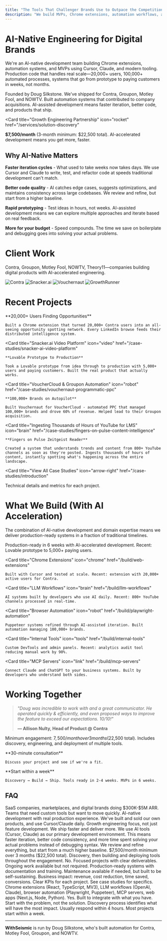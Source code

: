 ```yaml
---
title: "The Tools That Challenger Brands Use to Outpace the Competition"
description: "We build MVPs, Chrome extensions, automation workflows, and custom tools for digital-native brands that get it. Trusted by Contra, Groupon, Motley Fool, and NOWTV."
---
```


<script type="application/ld+json">
  {`{
  "@context": "https://schema.org",
  "@type": ["Organization", "ProfessionalService"],
  "name": "WithSeismic",
  "alternateName": "WithSeismic Growth Engineering",
  "url": "https://withseismic.com",
  "logo": "https://withseismic.com/logo/light.svg",
  "description": "The engineering team marketers wish they had. Revenue-driving automation, Chrome extensions that create networks, LLM systems that think at scale.",
  "founder": {
    "@type": "Person",
    "name": "Doug Silkstone",
    "jobTitle": "Founder & Solutions Architect",
    "url": "https://www.youtube.com/@dougsilkstone"
  },
  "sameAs": [
    "https://github.com/dougwithseismic",
    "https://www.youtube.com/@dougsilkstone",
    "https://linkedin.com/company/withseismic",
    "https://clutch.co/profile/withseismic-high-growth-ai-automation-ambitious-brands"
  ],
  "serviceType": [
    "Automation Solutions",
    "Chrome Extension Development",
    "Browser Automation",
    "LLM Workflow Development",
    "MCP Server Development",
    "Skunkworks Projects"
  ],
  "offers": [
    {
      "@type": "Offer",
      "name": "Growth Engineering Partnership",
      "price": "7500",
      "priceCurrency": "USD",
      "priceSpecification": {
        "@type": "UnitPriceSpecification",
        "price": "7500",
        "priceCurrency": "USD",
        "unitText": "MONTH"
      },
      "description": "$7,500/month for 3-month minimum engagement ($22,500 total) to identify automation opportunities and build growth solutions"
    }
  ],
  "aggregateRating": {
    "@type": "AggregateRating",
    "ratingValue": "5",
    "reviewCount": "15",
    "bestRating": "5"
  },
  "contactPoint": {
    "@type": "ContactPoint",
    "contactType": "Sales",
    "email": "hello@withseismic.com",
    "url": "https://withseismic.com/contact"
  }
}`}
</script>

# AI-Native Engineering for Digital Brands

We're an AI-native development team building Chrome extensions, automation systems, and MVPs using Cursor, Claude, and modern tooling. Production code that handles real scale—20,000+ users, 100,000+ automated processes, systems that go from prototype to paying customers in weeks, not months.

Founded by Doug Silkstone. We've shipped for Contra, Groupon, Motley Fool, and NOWTV. Built automation systems that contributed to company acquisitions. AI-assisted development means faster iteration, better code, and products that ship.

<Card
  title="Growth Engineering Partnership"
  icon="rocket"
  href="/services/solution-discovery"
>
  **$7,500/month** (3-month minimum: $22,500 total). AI-accelerated development means you get more, faster.
</Card>

## Why AI-Native Matters

**Faster iteration cycles** - What used to take weeks now takes days. We use Cursor and Claude to write, test, and refactor code at speeds traditional development can't match.

**Better code quality** - AI catches edge cases, suggests optimizations, and maintains consistency across large codebases. We review and refine, but start from a higher baseline.

**Rapid prototyping** - Test ideas in hours, not weeks. AI-assisted development means we can explore multiple approaches and iterate based on real feedback.

**More for your budget** - Speed compounds. The time we save on boilerplate and debugging goes into solving your actual problems.

# Client Work

Contra, Groupon, Motley Fool, NOWTV, Theory11—companies building digital products with AI-accelerated engineering.

<CardGroup cols={4}>
  <Card>
    <img
      src="/images/clients/1.png"
      alt="Contra"
      style={{
        height: "60px",
        width: "auto",
        display: "block",
        margin: "0 auto",
        objectFit: "contain",
      }}
    />
  </Card>
  <Card>
    <img
      src="/images/clients/2.png"
      alt="Snacker.ai"
      style={{
        height: "60px",
        width: "auto",
        display: "block",
        margin: "0 auto",
        objectFit: "contain",
      }}
    />
  </Card>
  <Card>
    <img
      src="/images/clients/Group 4.png"
      alt="Vouchernaut"
      style={{
        height: "60px",
        width: "auto",
        display: "block",
        margin: "0 auto",
        objectFit: "contain",
      }}
    />
  </Card>
  <Card>
    <img
      src="/images/clients/Group 5.png"
      alt="GrowthRunner"
      style={{
        height: "60px",
        width: "auto",
        display: "block",
        margin: "0 auto",
        objectFit: "contain",
      }}
    />
  </Card>
</CardGroup>

# Recent Projects

<CardGroup cols={2}>
  <Card
    title="Contra LinkedIn Automation"
    icon="chrome"
    href="/case-studies/contra-linkedin-automation"
  >
    **20,000+ Users Finding Opportunities**

    Built a Chrome extension that turned 20,000+ Contra users into an all-seeing opportunity spotting network. Every LinkedIn browse feeds their distributed intelligence system.

  </Card>

  <Card
    title="Snacker.ai Video Platform"
    icon="video"
    href="/case-studies/snacker-ai-video-platform"
  >
    **Lovable Prototype to Production**

    Took a Lovable prototype from idea through to production with 5,000+ users and paying customers. Built the real product that actually works.

  </Card>

  <Card
    title="VoucherCloud & Groupon Automation"
    icon="robot"
    href="/case-studies/vouchernaut-programmatic-ppc"
  >
    **100,000+ Brands on Autopilot**

    Built Vouchernaut for VoucherCloud - automated PPC that managed 100,000+ brands and drove 60% of revenue. Helped lead to their Groupon acquisition.

  </Card>

  <Card
    title="Ingesting Thousands of Hours of YouTube for LMS"
    icon="brain"
    href="/case-studies/fingers-on-pulse-content-intelligence"
  >
    **Fingers on Pulse Zeitgeist Reader**

    Created a system that understands trends and content from 800+ YouTube channels as soon as they're posted. Ingests thousands of hours of content, instantly spotting what's happening across the entire landscape.

  </Card>
</CardGroup>

<Card
  title="View All Case Studies"
  icon="arrow-right"
  href="/case-studies/introduction"
>
  Technical details and metrics for each project.
</Card>

# What We Build (With AI Acceleration)

The combination of AI-native development and domain expertise means we deliver production-ready systems in a fraction of traditional timelines.

<CardGroup cols={2}>
  <Card
    title="MVPs"
    icon="rocket"
    href="/build/mvp"
  >
    Production-ready in 6 weeks with AI-accelerated development. Recent: Lovable prototype to 5,000+ paying users.
  </Card>

  <Card
    title="Chrome Extensions"
    icon="chrome"
    href="/build/web-extensions"
  >
    Built with Cursor and tested at scale. Recent: extension with 20,000+ active users for Contra.
  </Card>

  <Card
    title="LLM Workflows"
    icon="brain"
    href="/build/llm-workflows"
  >
    AI systems built by developers who use AI daily. Recent: 800+ YouTube channels processed in real-time.
  </Card>

  <Card
    title="Browser Automation"
    icon="robot"
    href="/build/playwright-automation"
  >
    Puppeteer systems refined through AI-assisted iteration. Built automation managing 100,000+ brands.
  </Card>

  <Card
    title="Internal Tools"
    icon="tools"
    href="/build/internal-tools"
  >
    Custom DevTools and admin panels. Recent: analytics audit tool reducing manual work by 90%.
  </Card>

  <Card
    title="MCP Servers"
    icon="link"
    href="/build/mcp-servers"
  >
    Connect Claude and ChatGPT to your business systems. Built by developers who understand both sides.
  </Card>
</CardGroup>

# Working Together

> _"Doug was incredible to work with and a great communicator. He operated quickly & efficiently, and even proposed ways to improve the feature to exceed our expectations. 10/10!"_
>
> **— Allison Nulty, Head of Product @ Contra**

Minimum engagement: $7,500/month over 3 months ($22,500 total). Includes discovery, engineering, and deployment of multiple tools.

<CardGroup cols={2}>
  <Card title="Book a Call" icon="phone" href="/contact">
    **30-minute consultation**

    Discuss your project and see if we're a fit.
  </Card>

  <Card title="How We Work" icon="eye" href="/quickstart">
    **Start within a week**

    Discovery → Build → Ship. Tools ready in 2-4 weeks. MVPs in 6 weeks.
  </Card>
</CardGroup>

## FAQ

<AccordionGroup>
  <Accordion title="Who do you work with?">
    SaaS companies, marketplaces, and digital brands doing $300K-$5M ARR. Teams that need custom tools but want to move quickly.
  </Accordion>

  <Accordion title="What makes this different from hiring a dev agency?">
    AI-native development with real production experience. We've built and sold our own products, and use Cursor/Claude daily. Growth engineering focus, not just feature development. We ship faster and deliver more.
  </Accordion>

  <Accordion title="What does 'AI-native' actually mean?">
    We use AI tools (Cursor, Claude) as our primary development environment. This means faster iteration, better code consistency, and more time spent solving your actual problems instead of debugging syntax. We review and refine everything, but start from a much higher baseline.
  </Accordion>

  <Accordion title="What's the investment?">
    $7,500/month minimum over 3 months ($22,500 total). Discovery, then building and deploying tools throughout the engagement.
  </Accordion>

  <Accordion title="Do you require long-term contracts?">
    No. Focused projects with clear deliverables. Ongoing work available but not required.
  </Accordion>

  <Accordion title="What about ongoing support?">
    Production-ready systems with documentation and training. Maintenance available if needed, but built to be self-sustaining.
  </Accordion>

  <Accordion title="How do you measure success?">
    Business impact: revenue, cost reduction, time saved, conversions. Clear KPIs for each project. See case studies for specifics.
  </Accordion>

  <Accordion title="What's your tech stack?">
    Chrome extensions (React, TypeScript, MV3), LLM workflows (OpenAI, Claude), browser automation (Playwright, Puppeteer), MCP servers, web apps (Next.js, Node, Python).
  </Accordion>

  <Accordion title="Can you work with our existing systems?">
    Yes. Built to integrate with what you have.
  </Accordion>

  <Accordion title="What if we're not sure what we need?">
    Start with the problem, not the solution. Discovery process identifies what will have the most impact.
  </Accordion>

  <Accordion title="How quickly can we start?">
    Usually respond within 4 hours. Most projects start within a week.
  </Accordion>
</AccordionGroup>

---

**WithSeismic** is run by Doug Silkstone, who's built automation for Contra, Motley Fool, Groupon, and NOWTV. 
